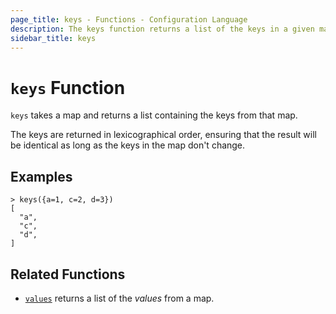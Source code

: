 ```yaml
---
page_title: keys - Functions - Configuration Language
description: The keys function returns a list of the keys in a given map.
sidebar_title: keys
---
```


# `keys` Function

`keys` takes a map and returns a list containing the keys from that map.

The keys are returned in lexicographical order, ensuring that the result will
be identical as long as the keys in the map don't change.

## Examples

```
> keys({a=1, c=2, d=3})
[
  "a",
  "c",
  "d",
]
```

## Related Functions

- [`values`](/language/functions/values) returns a list of the _values_ from a map.
